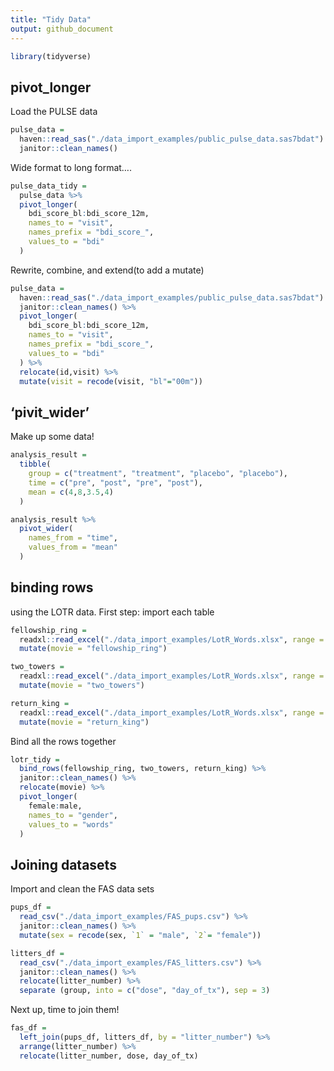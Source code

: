 ```yaml
---
title: "Tidy Data"
output: github_document
---
```

```r
library(tidyverse)
```

## pivot_longer
Load the PULSE data

```r
pulse_data = 
  haven::read_sas("./data_import_examples/public_pulse_data.sas7bdat") %>% 
  janitor::clean_names()
```

Wide format to long format....
```r
pulse_data_tidy =
  pulse_data %>% 
  pivot_longer(
    bdi_score_bl:bdi_score_12m,
    names_to = "visit",
    names_prefix = "bdi_score_",
    values_to = "bdi"
  )
```

Rewrite, combine, and extend(to add a mutate)
```r
pulse_data = 
  haven::read_sas("./data_import_examples/public_pulse_data.sas7bdat") %>% 
  janitor::clean_names() %>% 
  pivot_longer(
    bdi_score_bl:bdi_score_12m,
    names_to = "visit",
    names_prefix = "bdi_score_",
    values_to = "bdi"
  ) %>% 
  relocate(id,visit) %>% 
  mutate(visit = recode(visit, "bl"="00m"))
```


## 'pivit_wider'
Make up some data!

```r
analysis_result =
  tibble(
    group = c("treatment", "treatment", "placebo", "placebo"),
    time = c("pre", "post", "pre", "post"),
    mean = c(4,8,3.5,4)
  )

analysis_result %>% 
  pivot_wider(
    names_from = "time",
    values_from = "mean"
  )
```


## binding rows

using the LOTR data.
First step: import each table

```r
fellowship_ring =
  readxl::read_excel("./data_import_examples/LotR_Words.xlsx", range = "B3:D6") %>% 
  mutate(movie = "fellowship_ring")

two_towers =
  readxl::read_excel("./data_import_examples/LotR_Words.xlsx", range = "F3:H6") %>% 
  mutate(movie = "two_towers")

return_king =
  readxl::read_excel("./data_import_examples/LotR_Words.xlsx", range = "J3:L6") %>% 
  mutate(movie = "return_king")

```


Bind all the rows together
```r
lotr_tidy =
  bind_rows(fellowship_ring, two_towers, return_king) %>% 
  janitor::clean_names() %>% 
  relocate(movie) %>% 
  pivot_longer(
    female:male,
    names_to = "gender",
    values_to = "words"
  )
```

## Joining datasets
Import and clean the FAS data sets

```r
pups_df =
  read_csv("./data_import_examples/FAS_pups.csv") %>% 
  janitor::clean_names() %>% 
  mutate(sex = recode(sex, `1` = "male", `2`= "female"))

litters_df =
  read_csv("./data_import_examples/FAS_litters.csv") %>% 
  janitor::clean_names() %>% 
  relocate(litter_number) %>% 
  separate (group, into = c("dose", "day_of_tx"), sep = 3)

```

Next up, time to join them!

```r
fas_df =
  left_join(pups_df, litters_df, by = "litter_number") %>% 
  arrange(litter_number) %>% 
  relocate(litter_number, dose, day_of_tx)
```



